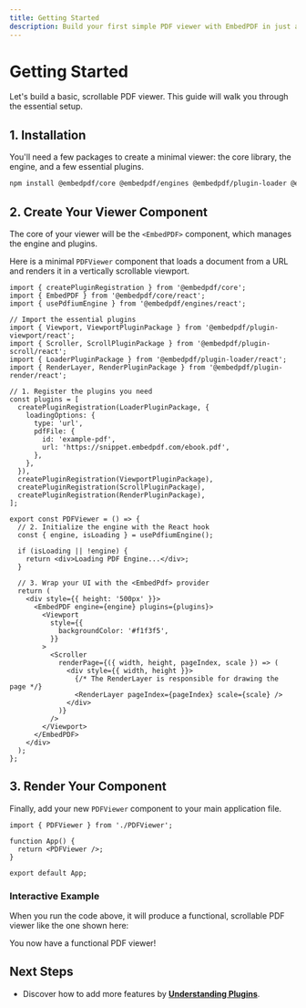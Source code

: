 ```yaml
---
title: Getting Started
description: Build your first simple PDF viewer with EmbedPDF in just a few steps.
---
```


# Getting Started

Let's build a basic, scrollable PDF viewer. This guide will walk you through the essential setup.

## 1. Installation

You'll need a few packages to create a minimal viewer: the core library, the engine, and a few essential plugins.

```sh npm2yarn
npm install @embedpdf/core @embedpdf/engines @embedpdf/plugin-loader @embedpdf/plugin-viewport @embedpdf/plugin-scroll @embedpdf/plugin-render
````

## 2\. Create Your Viewer Component

The core of your viewer will be the `<EmbedPDF>` component, which manages the engine and plugins.

Here is a minimal `PDFViewer` component that loads a document from a URL and renders it in a vertically scrollable viewport.

```tsx copy filename="PDFViewer.tsx"
import { createPluginRegistration } from '@embedpdf/core';
import { EmbedPDF } from '@embedpdf/core/react';
import { usePdfiumEngine } from '@embedpdf/engines/react';

// Import the essential plugins
import { Viewport, ViewportPluginPackage } from '@embedpdf/plugin-viewport/react';
import { Scroller, ScrollPluginPackage } from '@embedpdf/plugin-scroll/react';
import { LoaderPluginPackage } from '@embedpdf/plugin-loader/react';
import { RenderLayer, RenderPluginPackage } from '@embedpdf/plugin-render/react';

// 1. Register the plugins you need
const plugins = [
  createPluginRegistration(LoaderPluginPackage, {
    loadingOptions: {
      type: 'url',
      pdfFile: {
        id: 'example-pdf',
        url: 'https://snippet.embedpdf.com/ebook.pdf',
      },
    },
  }),
  createPluginRegistration(ViewportPluginPackage),
  createPluginRegistration(ScrollPluginPackage),
  createPluginRegistration(RenderPluginPackage),
];

export const PDFViewer = () => {
  // 2. Initialize the engine with the React hook
  const { engine, isLoading } = usePdfiumEngine();

  if (isLoading || !engine) {
    return <div>Loading PDF Engine...</div>;
  }

  // 3. Wrap your UI with the <EmbedPdf> provider
  return (
    <div style={{ height: '500px' }}>
      <EmbedPDF engine={engine} plugins={plugins}>
        <Viewport
          style={{
            backgroundColor: '#f1f3f5',
          }}
        >
          <Scroller
            renderPage={({ width, height, pageIndex, scale }) => (
              <div style={{ width, height }}>
                {/* The RenderLayer is responsible for drawing the page */}
                <RenderLayer pageIndex={pageIndex} scale={scale} />
              </div>
            )}
          />
        </Viewport>
      </EmbedPDF>
    </div>
  );
};
```

## 3\. Render Your Component

Finally, add your new `PDFViewer` component to your main application file.

```tsx filename="App.tsx"
import { PDFViewer } from './PDFViewer';

function App() {
  return <PDFViewer />;
}

export default App;
```

### Interactive Example

When you run the code above, it will produce a functional, scrollable PDF viewer like the one shown here:


<PDFViewer />

You now have a functional PDF viewer!

## Next Steps

  - Discover how to add more features by **[Understanding Plugins](./understanding-plugins.md)**.